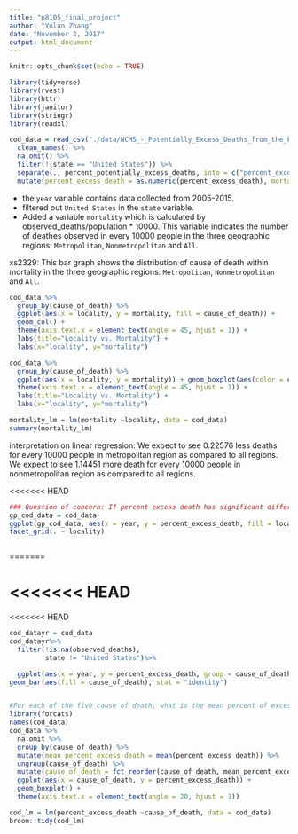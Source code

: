 ```yaml
---
title: "p8105_final_project"
author: "Yulan Zhang"
date: "November 2, 2017"
output: html_document
---
```


```r
knitr::opts_chunk$set(echo = TRUE)
```

```r
library(tidyverse)
library(rvest)
library(httr)
library(janitor)
library(stringr)
library(readxl)
```


```r
cod_data = read_csv("./data/NCHS_-_Potentially_Excess_Deaths_from_the_Five_Leading_Causes_of_Death.csv") %>%
  clean_names() %>%
  na.omit() %>%
  filter(!(state == "United States")) %>%
  separate(., percent_potentially_excess_deaths, into = c("percent_excess_death"), sep = "%") %>%
  mutate(percent_excess_death = as.numeric(percent_excess_death), mortality = observed_deaths/population * 10000, mortality = as.numeric(mortality)) 
```
- the `year` variable contains data collected from 2005-2015.
- filtered out `United States` in the `state` variable.
- Added a variable `mortality` which is calculated by observed_deaths/population * 10000. This variable indicates the number of deathes observed in every 10000 people in the three geographic regions: `Metropolitan`, `Nonmetropolitan` and `All`.  



xs2329:
This bar graph shows the distribution of cause of death within mortality in the three geographic regions: `Metropolitan`, `Nonmetropolitan` and `All`. 


```r
cod_data %>%
  group_by(cause_of_death) %>% 
  ggplot(aes(x = locality, y = mortality, fill = cause_of_death)) +
  geom_col() +
  theme(axis.text.x = element_text(angle = 45, hjust = 1)) +
  labs(title="Locality vs. Mortality") +
  labs(x="locality", y="mortality") 
```

```r
cod_data %>%
  group_by(cause_of_death) %>% 
  ggplot(aes(x = locality, y = mortality)) + geom_boxplot(aes(color = cause_of_death), na.rm = T) +
  theme(axis.text.x = element_text(angle = 45, hjust = 1)) +
  labs(title="Locality vs. Mortality") +
  labs(x="locality", y="mortality") 
```



```r
mortality_lm = lm(mortality ~locality, data = cod_data)
summary(mortality_lm)
```
interpretation on linear regression:
We expect to see 0.22576 less deaths for every 10000 people in metropolitan region as compared to all regions. 
We expect to see 1.14451 more death for every 10000 people in nonmetropolitan region as compared to all regions.

<<<<<<< HEAD
```r
### Question of concern: If percent excess death has significant difference between metro and non-metro groups.
gp_cod_data = cod_data
ggplot(gp_cod_data, aes(x = year, y = percent_excess_death, fill = locality)) + geom_bar(stat = "identity")+
facet_grid(. ~ locality) 



```


=======


<<<<<<< HEAD
=======
<<<<<<< HEAD
```r
cod_datayr = cod_data
cod_datayr%>%
  filter(!is.na(observed_deaths),
         state != "United States")%>%

  ggplot(aes(x = year, y = percent_excess_death, group = cause_of_death))+
geom_bar(aes(fill = cause_of_death), stat = "identity")
```

```r

```


```r
#For each of the five cause of death, what is the mean percent of excess death?
library(forcats)
names(cod_data)
cod_data %>%
  na.omit %>%
  group_by(cause_of_death) %>%
  mutate(mean_percent_excess_death = mean(percent_excess_death)) %>%
  ungroup(cause_of_death) %>%
  mutate(cause_of_death = fct_reorder(cause_of_death, mean_percent_excess_death)) %>%
  ggplot(aes(x = cause_of_death, y = percent_excess_death)) +
  geom_boxplot() +
  theme(axis.text.x = element_text(angle = 20, hjust = 1))
```

```r
cod_lm = lm(percent_excess_death ~cause_of_death, data = cod_data)
broom::tidy(cod_lm)

```

